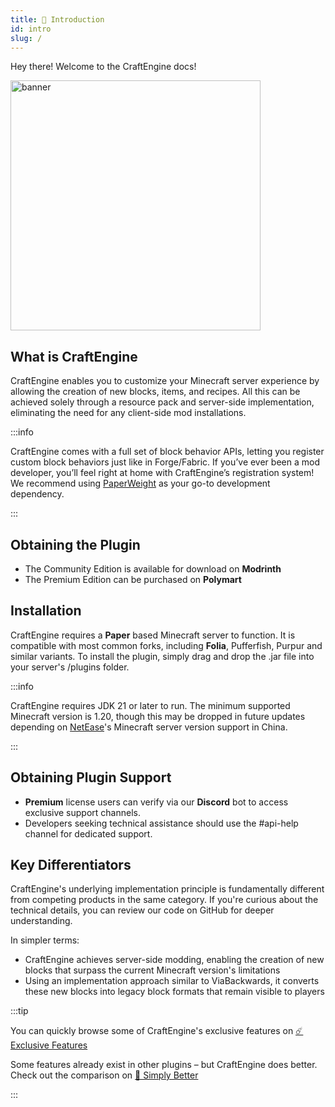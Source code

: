 ```yaml
---
title: 📗 Introduction
id: intro
slug: /
---
```



Hey there! Welcome to the CraftEngine docs!

<div style={{ display: 'flex', justifyContent: 'center' }}>
  <img src={require('/img/craftengine.avif').default} alt="banner" width="400" height="400" fetchPriority="high" />
</div>


## What is CraftEngine

CraftEngine enables you to customize your Minecraft server experience by allowing the creation of new blocks, items, and recipes. All this can be achieved solely through a resource pack and server-side implementation, eliminating the need for any client-side mod installations.

:::info

CraftEngine comes with a full set of block behavior APIs, letting you register custom block behaviors just like in Forge/Fabric. If you’ve ever been a mod developer, you’ll feel right at home with CraftEngine’s registration system! We recommend using [PaperWeight](https://github.com/PaperMC/paperweight) as your go-to development dependency.

:::

## Obtaining the Plugin
- The Community Edition is available for download on <Highlight color="#3CB371"><ColoredLink to="https://modrinth.com/plugin/craftengine" color="#ffffff">**Modrinth**</ColoredLink></Highlight>
- The Premium Edition can be purchased on <Highlight color="#2E8B57"><ColoredLink to="https://polymart.org/product/7624/craftengine" color="#ffffff">**Polymart**</ColoredLink></Highlight>

## Installation

CraftEngine requires a <Highlight color="#1877F2"><ColoredLink to="https://papermc.io/downloads/paper" color="#ffffff">**Paper**</ColoredLink></Highlight> based Minecraft server to function. It is compatible with most common forks, including <Highlight color="#1877F2"><ColoredLink to="https://papermc.io/downloads/folia" color="#ffffff">**Folia**</ColoredLink></Highlight>, Pufferfish, Purpur and similar variants.
To install the plugin, simply drag and drop the .jar file into your server's /plugins folder.

:::info

CraftEngine requires JDK 21 or later to run. The minimum supported Minecraft version is 1.20, though this may be dropped in future updates depending on [NetEase](https://minecraft.wiki/w/China_Edition)'s Minecraft server version support in China.

:::

## Obtaining Plugin Support
- <Highlight color="#FFA500">**Premium**</Highlight> license users can verify via our <Highlight color="#9370DB"><ColoredLink to="https://discord.gg/xiaomomi" color="#ffffff">**Discord**</ColoredLink></Highlight> bot to access exclusive support channels.
- Developers seeking technical assistance should use the #api-help channel for dedicated support.

## Key Differentiators
CraftEngine's underlying implementation principle is fundamentally different from competing products in the same category. If you're curious about the technical details, you can review our code on GitHub for deeper understanding.

In simpler terms:
- CraftEngine achieves server-side modding, enabling the creation of new blocks that surpass the current Minecraft version's limitations
- Using an implementation approach similar to ViaBackwards, it converts these new blocks into legacy block formats that remain visible to players

:::tip

You can quickly browse some of CraftEngine's exclusive features on [☄️ Exclusive Features](./intro/exclusive_feature)

Some features already exist in other plugins – but CraftEngine does better. Check out the comparison on [🥕 Simply Better](./intro/simply_better)

:::

